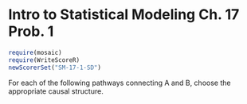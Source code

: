 Intro to Statistical Modeling Ch. 17 Prob. 1
========================================================
```r
require(mosaic)
require(WriteScoreR)
newScorerSet("SM-17-1-SD")
```
For each of the following pathways connecting A and B, choose the appropriate causal structure.

\begin{enumerate}[(a)]
\item \pathway{A\causes C\causes B}
\begin{MultipleChoice}
\correct{A causes B.}
\wrong{B causes A.}
\wrong{A and B share a common cause.}
\wrong{No causal connection between A and B}
\end{MultipleChoice}

\item \pathway{A\causedBy C\causedBy B}
\begin{MultipleChoice}
\wrong{A causes B.}
\correct{B causes A.}
\wrong{A and B share a common cause.}
\wrong{No causal connection between A and B}
\end{MultipleChoice}

\item \pathway{A\causedBy C\causes B}
\begin{MultipleChoice}
\wrong{A causes B.}
\wrong{B causes A.}
\correct{A and B share a common cause.}
\wrong{No causal connection between A and B}
\end{MultipleChoice}


\item \pathway{A\causes C\causedBy B}
\begin{MultipleChoice}
\wrong{A causes B.}
\wrong{B causes A.}
\wrong{A and B share a common cause.}
\correct{No causal connection between A and B}
\end{MultipleChoice}

\item \pathway{A\causes C\causedBy D \causes B}
\begin{MultipleChoice}
\wrong{A causes B.}
\wrong{B causes A.}
\wrong{A and B share a common cause.}
\correct{No causal connection between A and B}
\end{MultipleChoice}

\item \pathway{A\causes C\causedBy D \causedBy B}
\begin{MultipleChoice}
\wrong{A causes B.}
\wrong{B causes A.}
\wrong{A and B share a common cause.}
\correct{No causal connection between A and B}
\end{MultipleChoice}


\item \pathway{A\causedBy C\causedBy D \causedBy B}
\begin{MultipleChoice}
\wrong{A causes B.}
\wrong{B causes A.}
\correct{A and B share a common cause.}
\wrong{No causal connection between A and B}
\end{MultipleChoice}

\item \pathway{A\causedBy C\causes D \causedBy E\causedBy B}
\begin{MultipleChoice}
\wrong{A causes B.}
\wrong{B causes A.}
\wrong{A and B share a common cause.}
\correct{No causal connection between A and B}
\end{MultipleChoice}


\end{enumerate}

